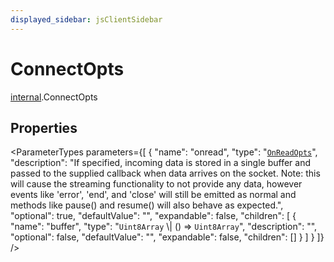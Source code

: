 ```yaml
---
displayed_sidebar: jsClientSidebar
---
```



# ConnectOpts

[internal](../../modules/internal.mdx).ConnectOpts

## Properties

<ParameterTypes parameters={[
  {
    "name": "onread",
    "type": "[`OnReadOpts`](internal.OnReadOpts.mdx)",
    "description": "If specified, incoming data is stored in a single buffer and passed to the supplied callback when data arrives on the socket. Note: this will cause the streaming functionality to not provide any data, however events like 'error', 'end', and 'close' will still be emitted as normal and methods like pause() and resume() will also behave as expected.",
    "optional": true,
    "defaultValue": "",
    "expandable": false,
    "children": [
      {
        "name": "buffer",
        "type": "`Uint8Array` \\| () => `Uint8Array`",
        "description": "",
        "optional": false,
        "defaultValue": "",
        "expandable": false,
        "children": []
      }
    ]
  }
]} />
